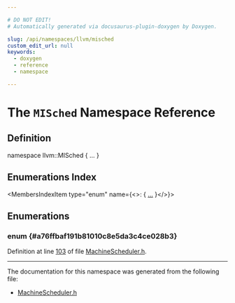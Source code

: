 ```yaml
---

# DO NOT EDIT!
# Automatically generated via docusaurus-plugin-doxygen by Doxygen.

slug: /api/namespaces/llvm/misched
custom_edit_url: null
keywords:
  - doxygen
  - reference
  - namespace

---
```





# The `MISched` Namespace Reference

<DoxygenPage pluginConfig={pluginConfig}>



## Definition

<CodeBlock>namespace llvm::MISched &#123; ... &#125;</CodeBlock>

## Enumerations Index

<MembersIndex>

<MembersIndexItem
  type="enum"
  name={<>:  &#123; <a href="#a76ffbaf191b81010c8e5da3c4ce028b3">...</a> &#125;</>}>
</MembersIndexItem>

</MembersIndex>


<SectionDefinition>

## Enumerations

### enum  {#a76ffbaf191b81010c8e5da3c4ce028b3}

<MemberDefinition
  prototype="enum llvm::MISched::Direction ">

<EnumerationList title="Enumeration values">

<Link id="a76ffbaf191b81010c8e5da3c4ce028b3ad688a19af1da6802784dc78a425d3923" />
<EnumerationListItem name="Unspecified">

</EnumerationListItem>

<Link id="a76ffbaf191b81010c8e5da3c4ce028b3ae89742249a15ad5696e3dcec82f0e76a" />
<EnumerationListItem name="TopDown">

</EnumerationListItem>

<Link id="a76ffbaf191b81010c8e5da3c4ce028b3abd98ce24773c9ca1e3f7ce3c541e43ea" />
<EnumerationListItem name="BottomUp">

</EnumerationListItem>

<Link id="a76ffbaf191b81010c8e5da3c4ce028b3aab012f17d1537ed7a7c6d45b1d2fc0e9" />
<EnumerationListItem name="Bidirectional">

</EnumerationListItem>

</EnumerationList>

Definition at line <a href="/docs/api/files/include/include/llvm/include/llvm/codegen/machinescheduler-h/#l00103">103</a> of file <a href="/docs/api/files/include/include/llvm/include/llvm/codegen/machinescheduler-h">MachineScheduler.h</a>.
</MemberDefinition>

</SectionDefinition>

<hr/>

The documentation for this namespace was generated from the following file:

<ul>
<li><a href="/docs/api/files/include/include/llvm/include/llvm/codegen/machinescheduler-h">MachineScheduler.h</a></li>
</ul>

</DoxygenPage>
